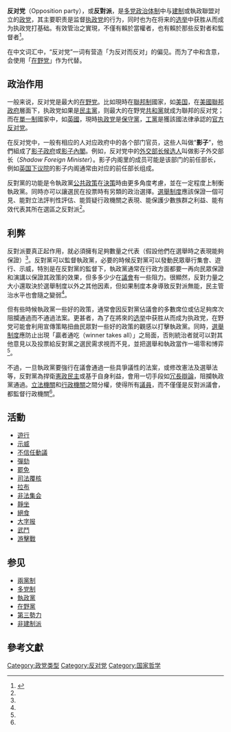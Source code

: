 {{distinguish|反派}}

'''反对党'''（Opposition party），或'''反對派'''，是[[多党制|多党政治体制]]中与[[建制|建制]]或執政聯盟对立的[[政党|政党]]，其主要职责是监督[[執政黨|执政党]]的行为，同时也为在将来的[[选举|选举]]中获胜从而成为执政党打基础。有效管治之實現，不僅有賴於當權者，也有賴於那些反對者和監督者<ref name=冊>{{cite book |title=《選舉制度設計手冊》 |editor=國際民主和選舉協助研究所（International IDEA） |publisher=[[商務印書館（香港）|商務印書館（香港）]] |year=2013 }}</ref>{{rp|19}}。

在中文词汇中，“反对党”一词有营造「为反对而反对」的偏见。而为了中和含意，会使用「[[在野党|在野党]]」作为代替。

== 政治作用 ==
一般来说，反对党是最大的[[在野黨|在野党]]。比如現時在[[聯邦制|聯邦制]]國家，如[[美国|美国]]，在[[美國聯邦政府|美國聯邦政府]]層面下，执政党如果是[[民主党_(美国)|民主黨]]，则最大的在野党[[共和党_(美国)|共和黨]]就成为聯邦的反对党；而在[[單一制|單一制]]國家中，如[[英國|英國]]，現時[[执政党|执政党]]是[[保守黨_(英國)|保守黨]]，[[工黨_(英國)|工黨]]是獲該國法律承認的[[女王陛下最忠誠的反对党|官方反对党]]。

在反对党中，一般有相应的人对应政府中的各个部门官员，这些人叫做“'''影子'''”，他們組成了[[影子政府|影子政府]]或[[影子內閣|影子內閣]]。例如，反对党中的[[外交部长|外交部长]][[候选人|候选人]]叫做影子外交部长（''Shadow Foreign Minister''）。影子内阁里的成员可能是该部门的前任部长，例如[[英国下议院|英国下议院]]的影子内阁通常由对应的前任部长组成。

反對黨的功能是令執政黨[[公共政策|公共政策]]在[[決策|決策]]時由更多角度考慮，並在一定程度上制衡執政黨。同時亦可以讓選民在投票時有另類的政治選擇。[[選舉制度|選舉制度]]應該保證一個可見、能對立法評判性評估、能質疑行政機關之表現、能保護少數族群之利益、能有效代表其所在選區之反對派<ref name=冊/>{{rp|19}}。

== 利弊 ==
反對派要真正起作用，就必須擁有足夠數量之代表（假設他們在選舉時之表現能夠保證）<ref name=冊/>{{rp|19}}。反對黨可以監督執政黨，必要的時候反對黨可以發動民眾舉行集會、遊行、示威，特別是在反對黨的監督下，執政黨通常在行政方面都要一再向民眾保證和演講以保證其政策的效果，但多多少少在[[議會|議會]]有一些阻力。很顯然，反對力量之大小還取決於選舉制度以外之其他因素，但如果制度本身導致反對派無能，民主管治水平也會隨之變弱<ref name=冊/>{{rp|19}}。

但有些時候執政黨一些好的政策，通常會因反對黨佔議會的多數席位或佔足夠席次阻攔通過而不通過法案。更甚者，為了在將來的[[选举|选举]]中获胜从而成为执政党，在野党可能會利用宣傳策略扭曲民眾對一些好的政策的觀感以打擊執政黨。同時，[[選舉制度|選舉制度]]應防止出現「贏者通吃（winner takes all）」之局面，否則統治者就可以對其他意見以及投票給反對黨之選民需求視而不見，並把選舉和執政當作一場零和博弈<ref name=冊/>{{rp|19}}。

不過，一旦執政黨要強行在議會通過一些具爭議性的法案，或修改憲法及選舉法等，反對黨為捍衛[[憲政民主|憲政民主]]或基于自身利益，會用一切手段如[[冗長辯論|冗長辯論]]，阻攔執政黨通過。[[立法機關|立法機關]]和[[行政機關|行政機關]]之間分權，使得所有[[議員|議員]]，而不僅僅是反對派議會，都監督行政機關<ref name=冊/>{{rp|20}}。

== 活動 ==
* [[遊行|遊行]]
* [[示威|示威]]
* [[不信任動議|不信任動議]]
* [[彈劾|彈劾]]
* [[罷免|罷免]]
* [[司法覆核|司法覆核]]
* [[冗長辯論|拉布]]
* [[非法集会|非法集会]]
* [[靜坐|靜坐]]
* [[絕食|絕食]]
* [[大字报|大字报]]
* [[武鬥|武鬥]]
* [[游擊戰|游擊戰]]

== 参见 ==
* [[兩黨制|兩黨制]]
* [[多党制|多党制]]
* [[執政黨|執政黨]]
* [[在野黨|在野黨]]
* [[第三勢力|第三勢力]]
* [[非建制派|非建制派]]

==參考文獻==
{{reflist}}

{{Authority control}}
[[Category:政党类型|Category:政党类型]]
[[Category:反对党|Category:反对党]]
[[Category:国家哲学|Category:国家哲学]]
